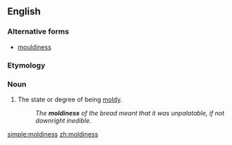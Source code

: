 ==English==

===Alternative forms===
* [[mouldiness]]

===Etymology===
{{suffix|moldy|ness}}

===Noun===
{{en-noun|-}}

# The state or degree of being [[moldy]].
#:''The '''moldiness''' of the bread meant that it was unpalatable, if not downright inedible.''

[[simple:moldiness]]
[[zh:moldiness]]